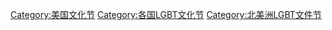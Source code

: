 [[Category:美国文化节|Category:美国文化节]]
[[Category:各国LGBT文化节|Category:各国LGBT文化节]]
[[Category:北美洲LGBT文件节|Category:北美洲LGBT文件节]]